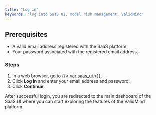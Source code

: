 ```yaml
---
title: "Log in"
keywords: "log into SaaS UI, model risk management, ValidMind"
---
```




## Prerequisites

- A valid email address registered with the SaaS platform.
- Your password associated with the registered email address.

### Steps

1. In a web browser, go to [{{< var saas_ui >}}]({{< var saas_ui >}}).
2. Click **Log In** and enter your email address and password.
3. Click **Continue**.

After successful login, you are redirected to the main dashboard of the SaaS UI where you can start exploring the features of the ValidMind platform.

<!---
## What's Next

[Summarize the task and provide any next steps or resources for the user to continue their learning or work.]
--->
